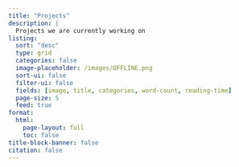 ```yaml
---
title: "Projects"
description: |
  Projects we are currently working on
listing: 
  sort: "desc"
  type: grid
  categories: false
  image-placeholder: /images/OFFLINE.png
  sort-ui: false
  filter-ui: false
  fields: [image, title, categories, word-count, reading-time]
  page-size: 5
  feed: true
format: 
  html: 
    page-layout: full
    toc: false
title-block-banner: false
citation: false
---
```



